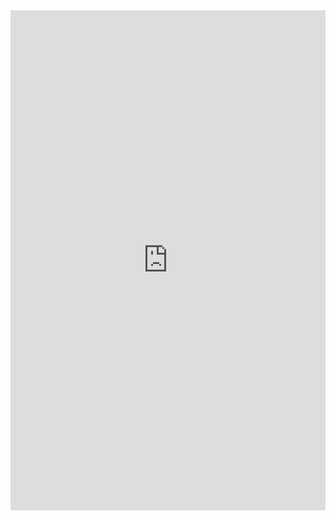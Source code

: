 ```{=html}
<!-- Google Calendar Appointment Scheduling begin -->
<iframe src="https://calendar.google.com/calendar/appointments/AcZssZ3bat8-Gyswn1RmSeowmu2ZAdqkJl9YDoSjNnk=?gv=true" style="border: 0" width="100%" height="800" frameborder="0"></iframe>
<!-- end Google Calendar Appointment Scheduling -->
```